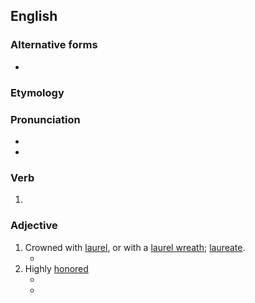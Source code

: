 ==English==

===Alternative forms===
* {{l|en|laureled}}

===Etymology===
{{suffix|en|laurel|ed}}

===Pronunciation===
* {{IPA|en|/ˈlɒɹəld/|/ˈlɔːɹəld/}}
* {{rhymes|en|ɒɹəld|ɔːɹəld|s=2}}

===Verb===
{{head|en|verb form}}

# {{lb|en|UK}} {{en-past of|laurel}}

===Adjective===
{{head|en|adjective}}

# Crowned with [[laurel]], or with a [[laurel wreath]]; [[laureate]].
#* {{quote-book|en|year=1834|title=Descriptive catalogue of a cabinet of Roman imperial large-brass medals |author=William Henry Smyth  |page= |ISBN= |passage=The '''laurelled''' head of Macrious, with the usual peculiarities, and the lorica strapped over his shoulders. }}
# Highly [[honored]]
#* {{quote-book|en|year=2006 |title=North Face of Soho: Unreliable Memoirs |author=Clive James  |page= |ISBN=1743032285 |passage=A heavily '''laurelled''' Irish bard – no, not the one you're thinking of: another one, with less talent – was reading a purportedly humorous poem to the usual sporadic titters, and I heard a recognizable Scots voice in the crowd near me growl, 'I don't think that's funny. Why does anyone think that's funny. I don't think that's funny.' }}
#* {{quote-book|en|year=2012|title=How to Read a Novelist  |author=John Freeman  |page=209 |ISBN=1921961104 |passage=Her most '''laurelled''' novels, which make up The Wonderland Quartet, include the National Book Award–winning ''Them'', and charts the decline of working-class America in the 1960s. }}